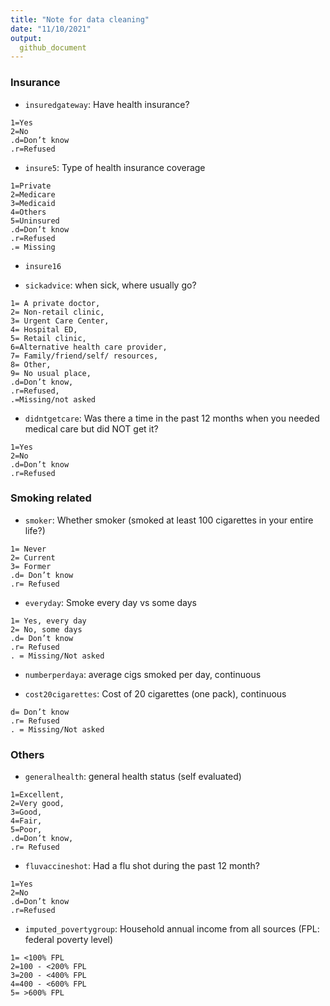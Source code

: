 ```yaml
---
title: "Note for data cleaning"
date: "11/10/2021"
output: 
  github_document
---
```




### Insurance

* `insuredgateway`: Have health insurance? 

```
1=Yes
2=No
.d=Don’t know
.r=Refused
```

* `insure5`: Type of health insurance coverage

```
1=Private
2=Medicare
3=Medicaid
4=Others
5=Uninsured
.d=Don’t know
.r=Refused
.= Missing
```

* `insure16`


* `sickadvice`: when sick, where usually go?

```
1= A private doctor,
2= Non-retail clinic,
3= Urgent Care Center,
4= Hospital ED,
5= Retail clinic,
6=Alternative health care provider,
7= Family/friend/self/ resources,
8= Other,
9= No usual place,
.d=Don’t know,
.r=Refused, 
.=Missing/not asked
```

* `didntgetcare`: Was there a time in the past 12 months when you
needed medical care but did NOT get it? 

```
1=Yes
2=No
.d=Don’t know
.r=Refused
```

### Smoking related

* `smoker`: Whether smoker (smoked at least 100 cigarettes in your entire life?)

```
1= Never
2= Current
3= Former
.d= Don’t know
.r= Refused
```

* `everyday`: Smoke every day vs some days

```
1= Yes, every day
2= No, some days
.d= Don’t know
.r= Refused
. = Missing/Not asked
```

* `numberperdaya`:  average cigs smoked per day, continuous

* `cost20cigarettes`: Cost of 20 cigarettes (one pack), continuous

```
d= Don’t know
.r= Refused  
. = Missing/Not asked
```

### Others

* `generalhealth`: general health status (self evaluated)

```
1=Excellent, 
2=Very good, 
3=Good, 
4=Fair, 
5=Poor, 
.d=Don’t know,  
.r= Refused
```

* `fluvaccineshot`:  Had a flu shot during the past 12 month?

```
1=Yes
2=No
.d=Don’t know
.r=Refused
```

* `imputed_povertygroup`: Household annual income from all sources (FPL: federal poverty level)

```
1= <100% FPL
2=100 - <200% FPL
3=200 - <400% FPL
4=400 - <600% FPL
5= >600% FPL
```










